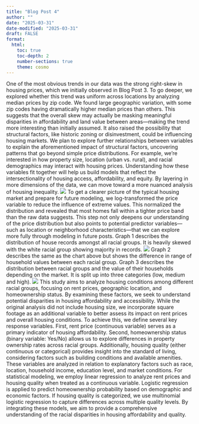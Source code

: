```yaml
---
title: "Blog Post 4"
author: ""
date: "2025-03-31"
date-modified: "2025-03-31"
draft: FALSE
format:
  html:
    toc: true
    toc-depth: 2
    number-sections: true
    theme: cosmo
---
```

One of the most obvious trends in our data was the strong right-skew in housing prices, which we initially observed in Blog Post 3. To go deeper, we explored whether this trend was uniform across locations by analyzing median prices by zip code. We found large geographic variation, with some zip codes having dramatically higher median prices than others. This suggests that the overall skew may actually be masking meaningful disparities in affordability and land value between areas—making the trend more interesting than initially assumed. It also raised the possibility that structural factors, like historic zoning or disinvestment, could be influencing housing markets.
We plan to explore further relationships between variables to explain the aforementioned impact of structural factors, uncovering patterns that go beyond simple price distributions. For example, we’re interested in how property size, location (urban vs. rural), and racial demographics may interact with housing prices. Understanding how these variables fit together will help us build models that reflect the intersectionality of housing access, affordability, and equity. By layering in more dimensions of the data, we can move toward a more nuanced analysis of housing inequality.
![](3.png)
To get a clearer picture of the typical housing market and prepare for future modeling, we log-transformed the price variable to reduce the influence of extreme values. This normalized the distribution and revealed that most homes fall within a tighter price band than the raw data suggests. This step not only deepens our understanding of the price distribution but also points to potential predictor variables—such as location or neighborhood characteristics—that we can explore more fully through modeling in future posts.
Graph 1 describes the distribution of house records amongst all racial groups. It is heavily skewed with the white racial group showing majority in records. 
![](1.png)
Graph 2 describes the same as the chart above but shows the difference in range of household values between each racial group. Graph 3 describes the distribution between racial groups and the value of their households depending on the market. It is split up into three categories (low, medium and high). 
![](2.png)
This study aims to analyze housing conditions among different racial groups, focusing on rent prices, geographic location, and homeownership status. By examining these factors, we seek to understand potential disparities in housing affordability and accessibility. While the original analysis did not include housing size, we incorporate square footage as an additional variable to better assess its impact on rent prices and overall housing conditions.
To achieve this, we define several key response variables. First, rent price (continuous variable) serves as a primary indicator of housing affordability. Second, homeownership status (binary variable: Yes/No) allows us to explore differences in property ownership rates across racial groups. Additionally, housing quality (either continuous or categorical) provides insight into the standard of living, considering factors such as building conditions and available amenities. These variables are analyzed in relation to explanatory factors such as race, location, household income, education level, and market conditions.
For statistical modeling, we employ linear regression to analyze rent prices and housing quality when treated as a continuous variable. Logistic regression is applied to predict homeownership probability based on demographic and economic factors. If housing quality is categorized, we use multinomial logistic regression to capture differences across multiple quality levels. By integrating these models, we aim to provide a comprehensive understanding of the racial disparities in housing affordability and quality.
